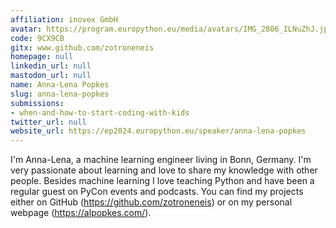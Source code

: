 ```yaml
---
affiliation: inovex GmbH
avatar: https://program.europython.eu/media/avatars/IMG_2806_ILNuZhJ.jpg
code: 9CX9CB
gitx: www.github.com/zotroneneis
homepage: null
linkedin_url: null
mastodon_url: null
name: Anna-Lena Popkes
slug: anna-lena-popkes
submissions:
- when-and-how-to-start-coding-with-kids
twitter_url: null
website_url: https://ep2024.europython.eu/speaker/anna-lena-popkes
---
```


I'm Anna-Lena, a machine learning engineer living in Bonn, Germany. I'm very passionate about learning and love to share my knowledge with other people. Besides machine learning I love teaching Python and have been a regular guest on PyCon events and podcasts. You can find my projects either on GitHub (https://github.com/zotroneneis) or on my personal webpage (https://alpopkes.com/).
